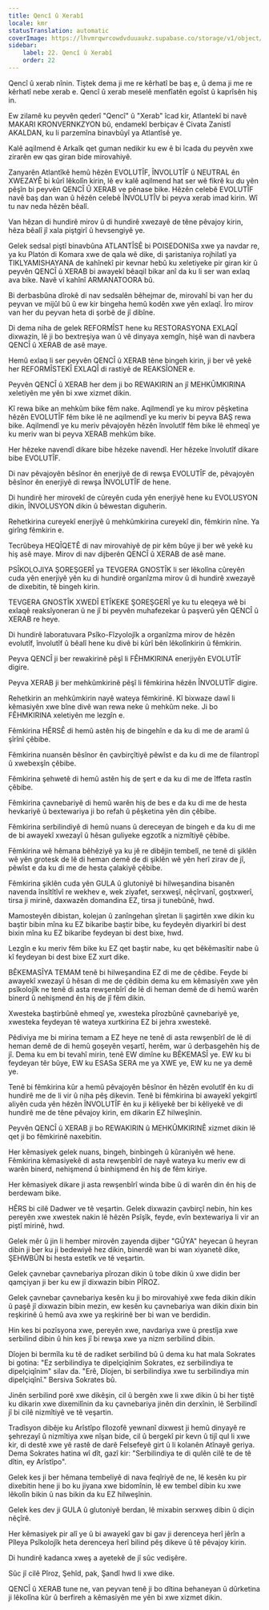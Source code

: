 ```yaml
---
title: Qencî û Xerabî
locale: kmr
statusTranslation: automatic
coverImage: https://lhvmrqwrcowdvduuaukz.supabase.co/storage/v1/object/public/strapi-uploads/small_cover-educacion-fundamental.webp-2d51a7828a2b1309555be27f7e2a61a0.webp
sidebar:
    label: 22. Qencî û Xerabî
    order: 22
---
```

Qencî û xerab nînin. Tiştek dema ji me re kêrhatî be baş e, û dema ji me re kêrhatî nebe xerab e. Qencî û xerab meselê menfîatên egoîst û kaprîsên hiş in.

Ew zilamê ku peyvên qederî "Qencî" û "Xerab" îcad kir, Atlantekî bi navê MAKARI KRONVERNKZYON bû, endamekî berbiçav ê Civata Zanistî AKALDAN, ku li parzemîna binavbûyî ya Atlantîsê ye.

Kalê aqilmend ê Arkaîk qet guman nedikir ku ew ê bi îcada du peyvên xwe zirarên ew qas giran bide mirovahiyê.

Zanyarên Atlantîkê hemû hêzên EVOLUTÎF, ÎNVOLUTÎF û NEUTRAL ên XWEZAYÊ bi kûrî lêkolîn kirin, lê ev kalê aqilmend hat ser wê fikrê ku du yên pêşîn bi peyvên QENCÎ Û XERAB ve pênase bike. Hêzên celebê EVOLUTÎF navê baş dan wan û hêzên celebê ÎNVOLUTÎV bi peyva xerab imad kirin. Wî tu nav neda hêzên bêalî.

Van hêzan di hundirê mirov û di hundirê xwezayê de têne pêvajoy kirin, hêza bêalî jî xala piştgirî û hevsengiyê ye.

Gelek sedsal piştî binavbûna ATLANTÎSÊ bi POISEDONISa xwe ya navdar re, ya ku Platón di Komara xwe de qala wê dike, di şaristaniya rojhilatî ya TIKLYAMISHAYANA de kahînekî pir kevnar hebû ku xeletiyeke pir giran kir û peyvên QENCÎ û XERAB bi awayekî bêaqil bikar anî da ku li ser wan exlaq ava bike. Navê vî kahînî ARMANATOORA bû.

Bi derbasbûna dîrokê di nav sedsalên bêhejmar de, mirovahî bi van her du peyvan ve mijûl bû û ew kir bingeha hemû kodên xwe yên exlaqî. Îro mirov van her du peyvan heta di şorbê de jî dibîne.

Di dema niha de gelek REFORMÎST hene ku RESTORASYONA EXLAQÎ dixwazin, lê ji bo bextreşiya wan û vê dinyaya xemgîn, hişê wan di navbera QENCÎ û XERAB de asê maye.

Hemû exlaq li ser peyvên QENCÎ û XERAB têne bingeh kirin, ji ber vê yekê her REFORMÎSTEKÎ EXLAQÎ di rastiyê de REAKSÎONER e.

Peyvên QENCÎ û XERAB her dem ji bo REWAKIRIN an jî MEHKÛMKIRINA xeletiyên me yên bi xwe xizmet dikin.

Kî rewa bike an mehkûm bike fêm nake. Aqilmendî ye ku mirov pêşketina hêzên EVOLUTÎF fêm bike lê ne aqilmendî ye ku meriv bi peyva BAŞ rewa bike. Aqilmendî ye ku meriv pêvajoyên hêzên învolutîf fêm bike lê ehmeqî ye ku meriv wan bi peyva XERAB mehkûm bike.

Her hêzeke navendî dikare bibe hêzeke navendî. Her hêzeke învolutîf dikare bibe EVOLUTÎF.

Di nav pêvajoyên bêsînor ên enerjiyê de di rewşa EVOLUTÎF de, pêvajoyên bêsînor ên enerjiyê di rewşa ÎNVOLUTÎF de hene.

Di hundirê her mirovekî de cûreyên cuda yên enerjiyê hene ku EVOLUSYON dikin, ÎNVOLUSYON dikin û bêwestan diguherin.

Rehetkirina cureyekî enerjiyê û mehkûmkirina cureyekî din, fêmkirin nîne. Ya girîng fêmkirin e.

Tecrûbeya HEQÎQETÊ di nav mirovahiyê de pir kêm bûye ji ber wê yekê ku hiş asê maye. Mirov di nav dijberên QENCÎ û XERAB de asê mane.

PSÎKOLOJIYA ŞOREŞGERÎ ya TEVGERA GNOSTÎK li ser lêkolîna cûreyên cuda yên enerjiyê yên ku di hundirê organîzma mirov û di hundirê xwezayê de dixebitin, tê bingeh kirin.

TEVGERA GNOSTÎK XWEDÎ ETÎKEKE ŞOREŞGERÎ ye ku tu eleqeya wê bi exlaqê reaksîyoneran û ne jî bi peyvên muhafezekar û paşverû yên QENCÎ û XERAB re heye.

Di hundirê laboratuvara Psîko-Fîzyolojîk a organîzma mirov de hêzên evolutîf, învolutîf û bêalî hene ku divê bi kûrî bên lêkolînkirin û fêmkirin.

Peyva QENCÎ ji ber rewakirinê pêşî li FÊHMKIRINA enerjiyên EVOLUTÎF digire.

Peyva XERAB ji ber mehkûmkirinê pêşî li fêmkirina hêzên ÎNVOLUTÎF digire.

Rehetkirin an mehkûmkirin nayê wateya fêmkirinê. Kî bixwaze dawî li kêmasiyên xwe bîne divê wan rewa neke û mehkûm neke. Ji bo FÊHMKIRINA xeletiyên me lezgîn e.

Fêmkirina HÊRSÊ di hemû astên hiş de bingehîn e da ku di me de aramî û şîrînî çêbibe.

Fêmkirina nuansên bêsînor ên çavbirçîtiyê pêwîst e da ku di me de filantropî û xwebexşîn çêbibe.

Fêmkirina şehwetê di hemû astên hiş de şert e da ku di me de îffeta rastîn çêbibe.

Fêmkirina çavnebariyê di hemû warên hiş de bes e da ku di me de hesta hevkariyê û bextewariya ji bo refah û pêşketina yên din çêbibe.

Fêmkirina serbilindiyê di hemû nuans û dereceyan de bingeh e da ku di me de bi awayekî xwezayî û hêsan guliyeke egzotîk a nizmîtiyê çêbibe.

Fêmkirina wê hêmana bêhêziyê ya ku jê re dibêjin tembelî, ne tenê di şiklên wê yên grotesk de lê di heman demê de di şiklên wê yên herî zirav de jî, pêwîst e da ku di me de hesta çalakiyê çêbibe.

Fêmkirina şiklên cuda yên GULA û glutoniyê bi hilweşandina bisanên navenda însîtîtîvî re wekhev e, wek ziyafet, serxweşî, nêçîrvanî, goştxwerî, tirsa ji mirinê, daxwazên domandina EZ, tirsa ji tunebûnê, hwd.

Mamosteyên dibistan, kolejan û zanîngehan şîretan li şagirtên xwe dikin ku baştir bibin mîna ku EZ bikaribe baştir bibe, ku feydeyên diyarkirî bi dest bixin mîna ku EZ bikaribe feydeyan bi dest bixe, hwd.

Lezgîn e ku meriv fêm bike ku EZ qet baştir nabe, ku qet bêkêmasîtir nabe û kî feydeyan bi dest bixe EZ xurt dike.

BÊKEMASÎYA TEMAM tenê bi hilweşandina EZ di me de çêdibe. Feyde bi awayekî xwezayî û hêsan di me de çêdibin dema ku em kêmasiyên xwe yên psîkolojîk ne tenê di asta rewşenbîrî de lê di heman demê de di hemû warên binerd û nehişmend ên hiş de jî fêm dikin.

Xwesteka baştirbûnê ehmeqî ye, xwesteka pîrozbûnê çavnebariyê ye, xwesteka feydeyan tê wateya xurtkirina EZ bi jehra xwestekê.

Pêdiviya me bi mirina temam a EZ heye ne tenê di asta rewşenbîrî de lê di heman demê de di hemû goşeyên veşartî, herêm, war û derbasgehên hiş de jî. Dema ku em bi tevahî mirin, tenê EW dimîne ku BÊKEMASÎ ye. EW ku bi feydeyan têr bûye, EW ku ESASa SERA me ya XWE ye, EW ku ne ya demê ye.

Tenê bi fêmkirina kûr a hemû pêvajoyên bêsînor ên hêzên evolutîf ên ku di hundirê me de li vir û niha pêş dikevin. Tenê bi fêmkirina bi awayekî yekgirtî aliyên cuda yên hêzên ÎNVOLUTÎF ên ku ji kêliyekê ber bi kêliyekê ve di hundirê me de têne pêvajoy kirin, em dikarin EZ hilweşînin.

Peyvên QENCÎ û XERAB ji bo REWAKIRIN û MEHKÛMKIRINÊ xizmet dikin lê qet ji bo fêmkirinê naxebitin.

Her kêmasiyek gelek nuans, bingeh, binbingeh û kûraniyên wê hene. Fêmkirina kêmasiyekê di asta rewşenbîrî de nayê wateya ku meriv ew di warên binerd, nehişmend û binhişmend ên hiş de fêm kiriye.

Her kêmasiyek dikare ji asta rewşenbîrî winda bibe û di warên din ên hiş de berdewam bike.

HÊRS bi cilê Dadwer ve tê veşartin. Gelek dixwazin çavbirçî nebin, hin kes pereyên xwe xwestek nakin lê hêzên Psîşîk, feyde, evîn bextewariya li vir an piştî mirinê, hwd.

Gelek mêr û jin li hember mirovên zayenda dijber "GÛYA" heyecan û heyran dibin ji ber ku ji bedewiyê hez dikin, binerdê wan bi wan xiyanetê dike, ŞEHWBÛN bi hesta estetîk ve tê veşartin.

Gelek çavnebar çavnebariya pîrozan dikin û tobe dikin û xwe didin ber qamçiyan ji ber ku ew jî dixwazin bibin PÎROZ.

Gelek çavnebar çavnebariya kesên ku ji bo mirovahiyê xwe feda dikin dikin û paşê jî dixwazin bibin mezin, ew kesên ku çavnebariya wan dikin dixin bin reşkirinê û hemû ava xwe ya reşkirinê ber bi wan ve berdidin.

Hin kes bi pozîsyona xwe, pereyên xwe, navdariya xwe û prestîja xwe serbilind dibin û hin kes jî bi rewşa xwe ya nizm serbilind dibin.

Dîojen bi bermîla ku tê de radiket serbilind bû û dema ku hat mala Sokrates bi gotina: "Ez serbilindiya te dipelçiqînim Sokrates, ez serbilindiya te dipelçiqînim" silav da. "Erê, Dîojen, bi serbilindiya xwe tu serbilindiya min dipelçiqînî." Bersiva Sokrates bû.

Jinên serbilind porê xwe dikêşin, cil û bergên xwe li xwe dikin û bi her tiştê ku dikarin xwe dixemilînin da ku çavnebariya jinên din derxînin, lê Serbilindî jî bi cilê nizmîtiyê ve tê veşartin.

Tradîsyon dibêje ku Arîstîpo fîlozofê yewnanî dixwest ji hemû dinyayê re şehrezayî û nizmîtiya xwe nîşan bide, cil û bergekî pir kevn û tijî qul li xwe kir, di destê xwe yê rastê de darê Felsefeyê girt û li kolanên Atînayê geriya. Dema Sokrates hatina wî dît, gazî kir: "Serbilindiya te di qulên cilê te de tê dîtin, ey Arîstîpo".

Gelek kes ji ber hêmana tembeliyê di nava feqîriyê de ne, lê kesên ku pir dixebitin hene ji bo ku jiyana xwe bidomînin, lê ew tembel dibin ku xwe lêkolîn bikin û nas bikin da ku EZ hilweşînin.

Gelek kes dev ji GULA û glutoniyê berdan, lê mixabin serxweş dibin û diçin nêçîrê.

Her kêmasiyek pir alî ye û bi awayekî gav bi gav ji derenceya herî jêrîn a Pîleya Psîkolojîk heta derenceya herî bilind pêş dikeve û tê pêvajoy kirin.

Di hundirê kadanca xweş a ayetekê de jî sûc vedişêre.

Sûc jî cilê Pîroz, Şehîd, pak, Şandî hwd li xwe dike.

QENCÎ û XERAB tune ne, van peyvan tenê ji bo dîtina behaneyan û dûrketina ji lêkolîna kûr û berfireh a kêmasiyên me yên bi xwe xizmet dikin.

